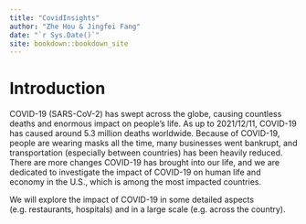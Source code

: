 ```yaml
--- 
title: "CovidInsights"
author: "Zhe Hou & Jingfei Fang"
date: "`r Sys.Date()`"
site: bookdown::bookdown_site
---
```


# Introduction
COVID-19 (SARS-CoV-2) has swept across the globe, causing countless deaths and enormous impact on people's life. As up to 2021/12/11, COVID-19 has caused around 5.3 million deaths worldwide. Because of COVID-19, people are wearing masks all the time, many businesses went bankrupt, and transportation (especially between countries) has been heavily reduced. There are more changes COVID-19 has brought into our life, and we are dedicated to investigate the impact of COVID-19 on human life and economy in the U.S., which is among the most impacted countries. 

We will explore the impact of COVID-19 in some detailed aspects (e.g. restaurants, hospitals) and in a large scale (e.g. across the country). 
